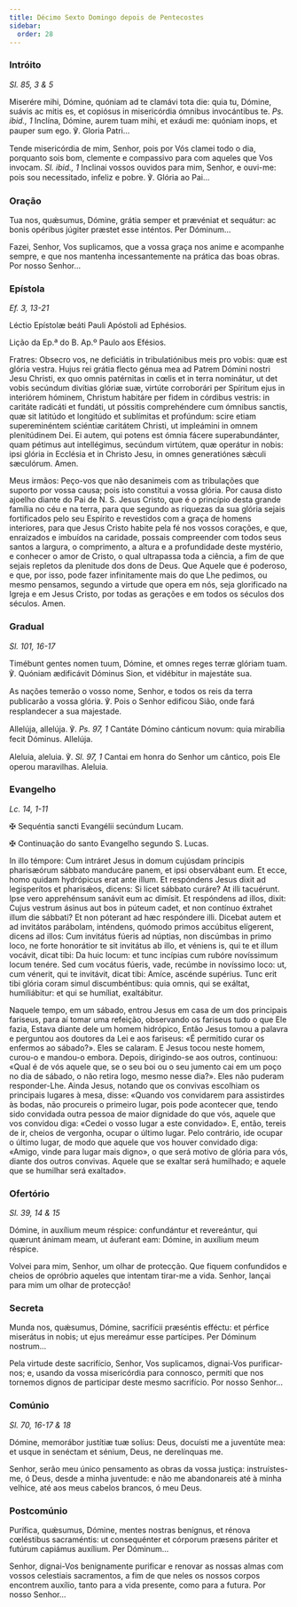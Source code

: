 ```yaml
---
title: Décimo Sexto Domingo depois de Pentecostes
sidebar:
  order: 28
---
```


### Intróito

<em>Sl. 85, 3 & 5</em>

<div class="side-by-side not-content">

Miserére mihi, Dómine, quóniam ad te clamávi tota die: quia tu, Dómine, suávis ac mitis es, et copiósus in misericórdia ómnibus invocántibus te. <em>Ps. ibid., 1</em> Inclína, Dómine, aurem tuam mihi, et exáudi me: quóniam inops, et pauper sum ego. ℣. Gloria Patri...

Tende misericórdia de mim, Senhor, pois por Vós clamei todo o dia, porquanto sois bom, clemente e compassivo para com aqueles que Vos invocam. <em>Sl. ibid., 1</em> Inclinai vossos ouvidos para mim, Senhor, e ouvi-me: pois sou necessitado, infeliz e pobre. ℣. Glória ao Pai...

</div>

### Oração

<div class="side-by-side not-content">

Tua nos, quǽsumus, Dómine, grátia semper et prævéniat et sequátur: ac bonis opéribus júgiter præstet esse inténtos. Per Dóminum...

Fazei, Senhor, Vos suplicamos, que a vossa graça nos anime e acompanhe sempre, e que nos mantenha incessantemente na prática das boas obras. Por nosso Senhor...

</div>

### Epístola

<em>Ef. 3, 13-21</em>

<div class="side-by-side not-content">

Léctio Epístolæ beáti Pauli Apóstoli ad Ephésios.

Lição da Ep.ª do B. Ap.º Paulo aos Efésios.

Fratres: Obsecro vos, ne deficiátis in tribulatiónibus meis pro vobis: quæ est glória vestra. Hujus rei grátia flecto génua mea ad Patrem Dómini nostri Jesu Christi, ex quo omnis patérnitas in cœlis et in terra nominátur, ut det vobis secúndum divítias glóriæ suæ, virtúte corroborári per Spíritum ejus in interiórem hóminem, Christum habitáre per fidem in córdibus vestris: in caritáte radicáti et fundáti, ut póssitis comprehéndere cum ómnibus sanctis, quæ sit latitúdo et longitúdo et sublímitas et profúndum: scire etiam supereminéntem sciéntiæ caritátem Christi, ut impleámini in omnem plenitúdinem Dei. Ei autem, qui potens est ómnia fácere superabundánter, quam pétimus aut intellégimus, secúndum virtútem, quæ operátur in nobis: ipsi glória in Ecclésia et in Christo Jesu, in omnes generatiónes sǽculi sæculórum. Amen.

Meus irmãos: Peço-vos que não desanimeis com as tribulações que suporto por vossa causa; pois isto constitui a vossa glória. Por causa disto ajoelho diante do Pai de N. S. Jesus Cristo, que é o princípio desta grande família no céu e na terra, para que segundo as riquezas da sua glória sejais fortificados pelo seu Espírito e revestidos com a graça de homens interiores, para que Jesus Cristo habite pela fé nos vossos corações, e que, enraizados e imbuídos na caridade, possais compreender com todos seus santos a largura, o comprimento, a altura e a profundidade deste mystério, e conhecer o amor de Cristo, o qual ultrapassa toda a ciência, a fim de que sejais repletos da plenitude dos dons de Deus. Que Aquele que é poderoso, e que, por isso, pode fazer infinitamente mais do que Lhe pedimos, ou mesmo pensamos, segundo a virtude que opera em nós, seja glorificado na Igreja e em Jesus Cristo, por todas as gerações e em todos os séculos dos séculos. Amen.

</div>

### Gradual

<em>Sl. 101, 16-17</em>

<div class="side-by-side not-content">

Timébunt gentes nomen tuum, Dómine, et omnes reges terræ glóriam tuam. ℣. Quóniam ædificávit Dóminus Sion, et vidébitur in majestáte sua.

As nações temerão o vosso nome, Senhor, e todos os reis da terra publicarão a vossa glória. ℣. Pois o Senhor edificou Sião, onde fará resplandecer a sua majestade.

Allelúja, allelúja. ℣. <em>Ps. 97, 1</em> Cantáte Dómino cánticum novum: quia mirabília fecit Dóminus. Allelúja.

Aleluia, aleluia. ℣. <em>Sl. 97, 1</em> Cantai em honra do Senhor um cântico, pois Ele operou maravilhas. Aleluia.

</div>

### Evangelho

<em>Lc. 14, 1-11</em>

<div class="side-by-side not-content">

<span class="cross text-red-500">✠</span> Sequéntia sancti Evangélii secúndum Lucam.

<span class="cross text-red-500">✠</span> Continuação do santo Evangelho segundo S. Lucas.

In illo témpore: Cum intráret Jesus in domum cujúsdam príncipis pharisæórum sábbato manducáre panem, et ipsi observábant eum. Et ecce, homo quidam hydrópicus erat ante illum. Et respóndens Jesus dixit ad legisperítos et pharisǽos, dicens: Si licet sábbato curáre? At illi tacuérunt. Ipse vero apprehénsum sanávit eum ac dimísit. Et respóndens ad illos, dixit: Cujus vestrum ásinus aut bos in púteum cadet, et non contínuo éxtrahet illum die sábbati? Et non póterant ad hæc respóndere illi. Dicebat autem et ad invitátos parábolam, inténdens, quómodo primos accúbitus elígerent, dicens ad illos: Cum invitátus fúeris ad núptias, non discúmbas in primo loco, ne forte honorátior te sit invitátus ab illo, et véniens is, qui te et illum vocávit, dicat tibi: Da huic locum: et tunc incípias cum rubóre novíssimum locum tenére. Sed cum vocátus fúeris, vade, recúmbe in novíssimo loco: ut, cum vénerit, qui te invitávit, dicat tibi: Amíce, ascénde supérius. Tunc erit tibi glória coram simul discumbéntibus: quia omnis, qui se exáltat, humiliábitur: et qui se humíliat, exaltábitur.

Naquele tempo, em um sábado, entrou Jesus em casa de um dos principais fariseus, para aí tomar uma refeição, observando os fariseus tudo o que Ele fazia, Estava diante dele um homem hidrópico, Então Jesus tomou a palavra e perguntou aos doutores da Lei e aos fariseus: «É permitido curar os enfermos ao sábado?». Eles se calaram. E Jesus tocou neste homem, curou-o e mandou-o embora. Depois, dirigindo-se aos outros, continuou: «Qual é de vós aquele que, se o seu boi ou o seu jumento cai em um poço no dia de sábado, o não retira logo, mesmo nesse dia?». Eles não puderam responder-Lhe. Ainda Jesus, notando que os convivas escolhiam os principais lugares à mesa, disse: «Quando vos convidarem para assistirdes às bodas, não procureis o primeiro lugar, pois pode acontecer que, tendo sido convidada outra pessoa de maior dignidade do que vós, aquele que vos convidou diga: «Cedei o vosso lugar a este convidado». E, então, tereis de ir, cheios de vergonha, ocupar o último lugar. Pelo contrário, ide ocupar o último lugar, de modo que aquele que vos houver convidado diga: «Amigo, vinde para lugar mais digno», o que será motivo de glória para vós, diante dos outros convivas. Aquele que se exaltar será humilhado; e aquele que se humilhar será exaltado».

</div>

### Ofertório

<em>Sl. 39, 14 & 15</em>

<div class="side-by-side not-content">

Dómine, in auxílium meum réspice: confundántur et revereántur, qui quærunt ánimam meam, ut áuferant eam: Dómine, in auxílium meum réspice.

Volvei para mim, Senhor, um olhar de protecção. Que fiquem confundidos e cheios de opróbrio aqueles que intentam tirar-me a vida. Senhor, lançai para mim um olhar de protecção!

</div>

### Secreta

<div class="side-by-side not-content">

Munda nos, quǽsumus, Dómine, sacrifícii præséntis efféctu: et pérfice miserátus in nobis; ut ejus mereámur esse partícipes. Per Dóminum nostrum...

Pela virtude deste sacrifício, Senhor, Vos suplicamos, dignai-Vos purificar-nos; e, usando da vossa misericórdia para connosco, permiti que nos tornemos dignos de participar deste mesmo sacrifício. Por nosso Senhor...

</div>

### Comúnio

<em>Sl. 70, 16-17 & 18</em>

<div class="side-by-side not-content">

Dómine, memorábor justítiæ tuæ solíus: Deus, docuísti me a juventúte mea: et usque in senéctam et sénium, Deus, ne derelínquas me.

Senhor, serão meu único pensamento as obras da vossa justiça: instruístes-me, ó Deus, desde a minha juventude: e não me abandonareis até à minha velhice, até aos meus cabelos brancos, ó meu Deus.

</div>

### Postcomúnio

<div class="side-by-side not-content">

Purífica, quǽsumus, Dómine, mentes nostras benígnus, et rénova cœléstibus sacraméntis: ut consequénter et córporum præsens páriter et futúrum capiámus auxílium. Per Dóminum...

Senhor, dignai-Vos benignamente purificar e renovar as nossas almas com vossos celestiais sacramentos, a fim de que neles os nossos corpos encontrem auxílio, tanto para a vida presente, como para a futura. Por nosso Senhor...

</div>
